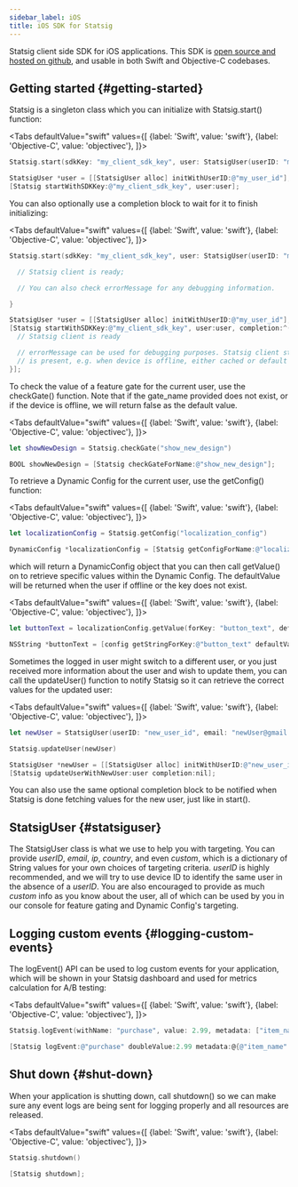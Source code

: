 ```yaml
---
sidebar_label: iOS
title: iOS SDK for Statsig
---
```



Statsig client side SDK for iOS applications. This SDK is [open source and hosted on github](https://github.com/statsig-io/ios-sdk), and usable in both Swift
and Objective-C codebases.

## Getting started {#getting-started}

Statsig is a singleton class which you can initialize with Statsig.start() function:

<Tabs
  defaultValue="swift"
  values={[
    {label: 'Swift', value: 'swift'},
    {label: 'Objective-C', value: 'objectivec'},
  ]}>
  <TabItem value="swift">

```swift
Statsig.start(sdkKey: "my_client_sdk_key", user: StatsigUser(userID: "my_user_id"))
```

  </TabItem>
  <TabItem value="objectivec">

```objectivec
StatsigUser *user = [[StatsigUser alloc] initWithUserID:@"my_user_id"];
[Statsig startWithSDKKey:@"my_client_sdk_key", user:user];
```

  </TabItem>
</Tabs>

You can also optionally use a completion block to wait for it to finish initializing:

<Tabs
  defaultValue="swift"
  values={[
    {label: 'Swift', value: 'swift'},
    {label: 'Objective-C', value: 'objectivec'},
  ]}>
  <TabItem value="swift">

```swift
Statsig.start(sdkKey: "my_client_sdk_key", user: StatsigUser(userID: "my_user_id")) { errorMessage in

  // Statsig client is ready;

  // You can also check errorMessage for any debugging information.

}
```

  </TabItem>
  <TabItem value="objectivec">

```objectivec
StatsigUser *user = [[StatsigUser alloc] initWithUserID:@"my_user_id"];
[Statsig startWithSDKKey:@"my_client_sdk_key", user:user, completion:^(NSString * errorMessage) {
  // Statsig client is ready

  // errorMessage can be used for debugging purposes. Statsig client still functions when errorMessage
  // is present, e.g. when device is offline, either cached or default values will be returned by Statsig APIs.
}];
```

  </TabItem>
</Tabs>

To check the value of a feature gate for the current user, use the checkGate() function. Note that if the gate_name provided does not exist,
or if the device is offline, we will return false as the default value.

<Tabs
  defaultValue="swift"
  values={[
    {label: 'Swift', value: 'swift'},
    {label: 'Objective-C', value: 'objectivec'},
  ]}>
  <TabItem value="swift">

```swift
let showNewDesign = Statsig.checkGate("show_new_design")
```

  </TabItem>
  <TabItem value="objectivec">

```objectivec
BOOL showNewDesign = [Statsig checkGateForName:@"show_new_design"];
```

  </TabItem>
</Tabs>

To retrieve a Dynamic Config for the current user, use the getConfig() function:

<Tabs
  defaultValue="swift"
  values={[
    {label: 'Swift', value: 'swift'},
    {label: 'Objective-C', value: 'objectivec'},
  ]}>
  <TabItem value="swift">

```swift
let localizationConfig = Statsig.getConfig("localization_config")
```

  </TabItem>
  <TabItem value="objectivec">

```objectivec
DynamicConfig *localizationConfig = [Statsig getConfigForName:@"localization_config"];
```

  </TabItem>
</Tabs>

which will return a DynamicConfig object that you can then call getValue() on to retrieve specific values within the Dynamic Config. The
defaultValue will be returned when the user if offline or the key does not exist.

<Tabs
  defaultValue="swift"
  values={[
    {label: 'Swift', value: 'swift'},
    {label: 'Objective-C', value: 'objectivec'},
  ]}>
  <TabItem value="swift">

```swift
let buttonText = localizationConfig.getValue(forKey: "button_text", defaultValue: "Check out")
```

  </TabItem>
  <TabItem value="objectivec">

```objectivec
NSString *buttonText = [config getStringForKey:@"button_text" defaultValue:@""Check out""];
```

  </TabItem>
</Tabs>

Sometimes the logged in user might switch to a different user, or you just received more information about the user and wish to update them,
you can call the updateUser() function to notify Statsig so it can retrieve the correct values for the updated user:

<Tabs
  defaultValue="swift"
  values={[
    {label: 'Swift', value: 'swift'},
    {label: 'Objective-C', value: 'objectivec'},
  ]}>
  <TabItem value="swift">

```swift
let newUser = StatsigUser(userID: "new_user_id", email: "newUser@gmail.com", country: "US")

Statsig.updateUser(newUser)
```

  </TabItem>
  <TabItem value="objectivec">

```objectivec
StatsigUser *newUser = [[StatsigUser alloc] initWithUserID:@"new_user_id" email:@"newUser@gmail.com" ip:nil country:@"US" custom:custom:@{@"is_new_user": @YES}];
[Statsig updateUserWithNewUser:user completion:nil];
```

  </TabItem>
</Tabs>

You can also use the same optional completion block to be notified when Statsig is done fetching values for the new user, just like in start().

## StatsigUser {#statsiguser}

The StatsigUser class is what we use to help you with targeting. You can provide _userID_, _email_, _ip_, _country_, and even _custom_, which
is a dictionary of String values for your own choices of targeting criteria. _userID_ is highly recommended, and we will try to use device ID
to identify the same user in the absence of a _userID_. You are also encouraged to provide as much _custom_ info as you know about the
user, all of which can be used by you in our console for feature gating and Dynamic Config's targeting.

## Logging custom events {#logging-custom-events}

The logEvent() API can be used to log custom events for your application, which will be shown in your Statsig dashboard and used for
metrics calculation for A/B testing:

<Tabs
  defaultValue="swift"
  values={[
    {label: 'Swift', value: 'swift'},
    {label: 'Objective-C', value: 'objectivec'},
  ]}>
  <TabItem value="swift">

```swift
Statsig.logEvent(withName: "purchase", value: 2.99, metadata: ["item_name": "remove_ads"])
```

  </TabItem>
  <TabItem value="objectivec">

```objectivec
[Statsig logEvent:@"purchase" doubleValue:2.99 metadata:@{@"item_name" : @"remove_ads"}];
```

  </TabItem>
</Tabs>

## Shut down {#shut-down}

When your application is shutting down, call shutdown() so we can make sure any event logs are being sent for logging properly and all resources are released.

<Tabs
  defaultValue="swift"
  values={[
    {label: 'Swift', value: 'swift'},
    {label: 'Objective-C', value: 'objectivec'},
  ]}>
  <TabItem value="swift">

```swift
Statsig.shutdown()
```

  </TabItem>
  <TabItem value="objectivec">

```objectivec
[Statsig shutdown];
```

  </TabItem>
</Tabs>
